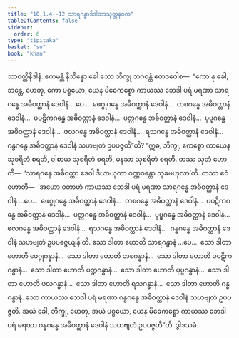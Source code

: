 ```yaml
---
title: "10.1.4--12 သာရဂန္ဓာဒိဒါတာသုတ္တနဝက"
tableOfContents: false
sidebar:
  order: 6
type: "tipitaka"
basket: "su"
book: "khan"
---
```



<DynamicBreadcrumb />

<Division number="441--449" book="khan">

<Paragraph number="1206" book="khan">
သာဝတ္ထိနိဒါနံ. ဧကမန္တံ နိသိန္နော ခေါ သော ဘိက္ခု ဘဂဝန္တံ ဧတဒဝေါစ—  “ကော နု ခေါ, ဘန္တေ, ဟေတု, ကော ပစ္စယော, ယေန မိဓေကစ္စော ကာယဿ ဘေဒါ ပရံ မရဏာ သာရဂန္ဓေ အဓိဝတ္ထာနံ ဒေဝါနံ …ပေ…  ဖေဂ္ဂုဂန္ဓေ အဓိဝတ္ထာနံ ဒေဝါနံ…  တစဂန္ဓေ အဓိဝတ္ထာနံ ဒေဝါနံ…  ပပဋိကဂန္ဓေ အဓိဝတ္ထာနံ ဒေဝါနံ…  ပတ္တဂန္ဓေ အဓိဝတ္ထာနံ ဒေဝါနံ…  ပုပ္ဖဂန္ဓေ အဓိဝတ္ထာနံ ဒေဝါနံ…  ဖလဂန္ဓေ အဓိဝတ္ထာနံ ဒေဝါနံ…  ရသဂန္ဓေ အဓိဝတ္ထာနံ ဒေဝါနံ…  ဂန္ဓဂန္ဓေ အဓိဝတ္ထာနံ ဒေဝါနံ သဟဗျတံ ဥပပဇ္ဇတီ”တိ? “ဣဓ, ဘိက္ခု, ဧကစ္စော ကာယေန သုစရိတံ စရတိ, ဝါစာယ သုစရိတံ စရတိ, မနသာ သုစရိတံ စရတိ. တဿ သုတံ ဟောတိ—  ‘သာရဂန္ဓေ အဓိဝတ္ထာ ဒေဝါ ဒီဃာယုကာ ဝဏ္ဏဝန္တော သုခဗဟုလာ’တိ. တဿ ဧဝံ ဟောတိ—  ‘အဟော ဝတာဟံ ကာယဿ ဘေဒါ ပရံ မရဏာ သာရဂန္ဓေ အဓိဝတ္ထာနံ ဒေဝါနံ …ပေ…  ဖေဂ္ဂုဂန္ဓေ အဓိဝတ္ထာနံ ဒေဝါနံ…  တစဂန္ဓေ အဓိဝတ္ထာနံ ဒေဝါနံ…  ပပဋိကဂန္ဓေ အဓိဝတ္ထာနံ ဒေဝါနံ…  ပတ္တဂန္ဓေ အဓိဝတ္ထာနံ ဒေဝါနံ…  ပုပ္ဖဂန္ဓေ အဓိဝတ္ထာနံ ဒေဝါနံ…  ဖလဂန္ဓေ အဓိဝတ္ထာနံ ဒေဝါနံ…  ရသဂန္ဓေ အဓိဝတ္ထာနံ ဒေဝါနံ…  ဂန္ဓဂန္ဓေ အဓိဝတ္ထာနံ ဒေဝါနံ သဟဗျတံ ဥပပဇ္ဇေယျန်’တိ. သော ဒါတာ ဟောတိ သာရဂန္ဓာနံ …ပေ…  သော ဒါတာ ဟောတိ ဖေဂ္ဂုဂန္ဓာနံ…  သော ဒါတာ ဟောတိ တစဂန္ဓာနံ…  သော ဒါတာ ဟောတိ ပပဋိကဂန္ဓာနံ…  သော ဒါတာ ဟောတိ ပတ္တဂန္ဓာနံ…  သော ဒါတာ ဟောတိ ပုပ္ဖဂန္ဓာနံ…  သော ဒါတာ ဟောတိ ဖလဂန္ဓာနံ…  သော ဒါတာ ဟောတိ ရသဂန္ဓာနံ…  သော ဒါတာ ဟောတိ ဂန္ဓဂန္ဓာနံ. သော ကာယဿ ဘေဒါ ပရံ မရဏာ ဂန္ဓဂန္ဓေ အဓိဝတ္ထာနံ ဒေဝါနံ သဟဗျတံ ဥပပဇ္ဇတိ. အယံ ခေါ, ဘိက္ခု, ဟေတု, အယံ ပစ္စယော, ယေန မိဓေကစ္စော ကာယဿ ဘေဒါ ပရံ မရဏာ ဂန္ဓဂန္ဓေ အဓိဝတ္ထာနံ ဒေဝါနံ သဟဗျတံ ဥပပဇ္ဇတီ”တိ.

</Paragraph>
</Division>

<Paragraph number="1207" type="center" book="khan">
ဒွါဒသမံ.
</Paragraph>